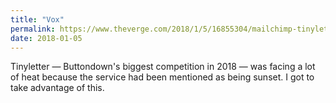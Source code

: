 ```yaml
---
title: "Vox"
permalink: https://www.theverge.com/2018/1/5/16855304/mailchimp-tinyletter-integration-platform-changes
date: 2018-01-05
---
```


Tinyletter — Buttondown's biggest competition in 2018 — was facing a lot of heat because the service had been mentioned as being sunset. I got to take advantage of this.
